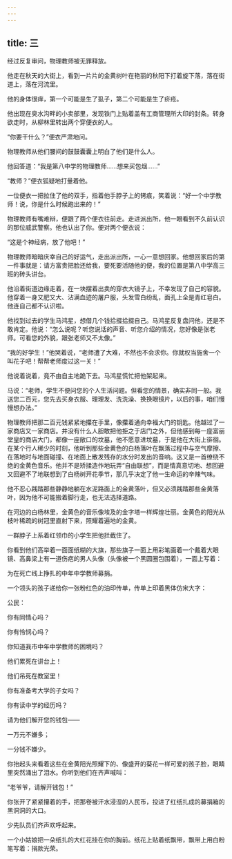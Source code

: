 ```yaml
---
---
---
```

title: 三
---




经过反复审问，物理教师被无罪释放。

他走在秋天的大街上，看到一片片的金黄树叶在艳丽的秋阳下打着旋下落，落在街道上，落在河流里。

他的身体很痒，第一个可能是生了虱子，第二个可能是生了疥疮。

他出现在臭水沟畔的小卖部里，发现铁门上贴着盖有工商管理所大印的封条。转身欲走时，从柳林里转出两个穿便衣的人。

“你要干什么？”便衣严肃地问。

物理教师从他们腰间的鼓鼓囊囊上明白了他们是什么人。

他回答道：“我是第八中学的物理教师……想来买包烟……”

“教师？”便衣狐疑地打量着他。

一位便衣一把拉住了他的双手，指着他手脖子上的铐痕，笑着说：“好一个中学教师！说，你是什么时候跑出来的！”

物理教师有嘴难辩，便跟了两个便衣往前走。走进派出所，他一眼看到不久前认识的那位威武警察。他也认出了你。便对两个便衣说：

“这是个神经病，放了他吧！”

物理教师暗暗庆幸自己的好运气，走出派出所，一心一意想回家。他想回家后的第一件事就是：请方富贵把脸还给我，要死要活随他的便，我的位置是第八中学高三班的砖头讲台。

他沿着街道边缘走着，在一块摆着出卖的穿衣大镜子上，不幸发现了自己的容貌。他穿着一身又肥又大、沾满血迹的屠户服，头发雪白纷乱，面孔上全是青红皂白。他连自己都不认识啦。

他找到过去的学生马鸿星，想借几个钱拾掇拾掇自己。马鸿星反复盘问他，还是不敢肯定。他说：“怎么说呢？听您说话的声音、听您介绍的情况，您好像是张老师。可看您的外貌，跟张老师又不太像。”

“我的好学生！”他哭着说，“老师遭了大难，不然也不会求你。你就权当施舍一个叫花子吧！帮帮老师度过这一关！”

他说着说着，竟不由自主地跪下去。马鸿星慌忙把他架起来。

马说：“老师，学生不便问您的个人生活问题。但看您的情景，确实非同一般。我送您二百元，您先去买身衣服、理理发、洗洗澡、换换眼镜片，以后的事，咱们慢慢想办法。”

物理教师把那二百元钱紧紧地攥在手里，像攥着通向幸福大门的钥匙。他越过了一家商店又一家商店。并没有什么人胆敢把他拒之于店门之外，但他感到每一座富丽堂皇的商店大门，都像一座敞口的坟墓，他不愿意进坟墓，于是他在大街上徘徊。在某个行人稀少的时刻，他听到那些金黄色的白杨落叶在飘落过程中与空气摩擦、在落地时与地面碰撞、在地面上散发残存的水分时发出的音响。这又是一首缭绕不绝的金黄色音乐。他并不是矫揉造作地玩弄“自由联想”，而是情真意切地、想回避又回避不了地联想到了白杨树开花季节，那几乎决定了他一生命运的辛辣气味。

他不忍心践踏那些静静地躺在水泥路面上的金黄落叶，但又必须践踏那些金黄落叶，因为他不可能搬着脚行走，也无法选择道路。

在河边的白杨林里，金黄色的音乐像埃及的金字塔一样辉煌壮丽。金黄色的阳光从枝叶稀疏的树冠里直射下来，照耀着遍地的金黄。

一群脖子上系着红领巾的小学生把他拦截住了。

你看到他们高举着一面面纸糊的大旗，那些旗子一面上用彩笔画着一个戴着大眼镜、高鼻梁上有一道伤疤的男人头像（头像被一个黑圆圈包围着），一面上写着：

为在死亡线上挣扎的中年中学教师募捐。

一个领头的孩子递给你一张粉红色的油印传单，传单上印着黑体仿宋大字：

公民：

你有同情心吗？

你有怜悯心吗？

你知道我市中年中学教师的困境吗？

他们累死在讲台上！

他们吊死在教室里！

你有准备考大学的子女吗？

你有读中学的经历吗？

请为他们解开您的钱包——

一万元不嫌多；

一分钱不嫌少。

你抬起头来看着这些在金黄阳光照耀下的、像盛开的葵花一样可爱的孩子脸，眼睛里突然涌出了泪水。你听到他们在齐声喊叫：

“老爷爷，请解开钱包！”

你张开了紧紧攥着的手，把那卷被汗水浸湿的人民币，投进了红纸扎成的募捐箱的黑洞洞的大口。

少先队员们齐声欢呼起来。

一个小姑娘把一朵纸扎的大红花挂在你的胸前。纸花上贴着纸飘带，飘带上用白粉笔写着：捐款光荣。